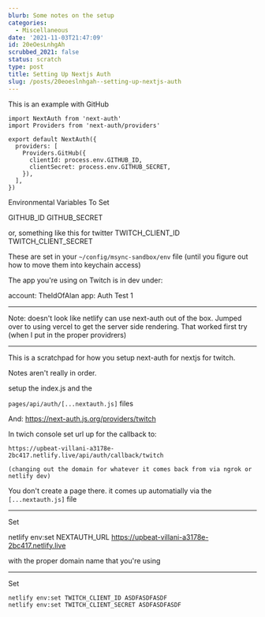 ```yaml
---
blurb: Some notes on the setup
categories:
  - Miscellaneous
date: '2021-11-03T21:47:09'
id: 20eOesLnhgAh
scrubbed_2021: false
status: scratch
type: post
title: Setting Up Nextjs Auth
slug: /posts/20eoeslnhgah--setting-up-nextjs-auth
---
```


This is an example with GitHub

```
import NextAuth from 'next-auth'
import Providers from 'next-auth/providers'

export default NextAuth({
  providers: [
    Providers.GitHub({
      clientId: process.env.GITHUB_ID,
      clientSecret: process.env.GITHUB_SECRET,
    }),
  ],
})
```


Environmental Variables To Set

GITHUB_ID
GITHUB_SECRET

or, something like this for twitter
TWITCH_CLIENT_ID 
TWITCH_CLIENT_SECRET 



These are set in your `~/config/msync-sandbox/env` file (until you figure out how to move them into keychain access)

The app you're using on Twitch is in dev under: 

account: TheIdOfAlan
app: Auth Test 1


    
    



---

Note: doesn't look like netlify can use next-auth out of the box. Jumped over to using vercel to get the server side rendering. That worked first try (when I put in the proper providrers)

---
This is a scratchpad for how you setup next-auth for nextjs for twitch. 

Notes aren't really in order. 


setup the index.js and the 

`pages/api/auth/[...nextauth.js]` files 


And: https://next-auth.js.org/providers/twitch

In twich console set url up for the callback to:

    https://upbeat-villani-a3178e-2bc417.netlify.live/api/auth/callback/twitch
    
    (changing out the domain for whatever it comes back from via ngrok or netlify dev)
    
You don't create a page there. it comes up automatially via the `[...nextauth.js]` file


---

Set

netlify env:set NEXTAUTH_URL  https://upbeat-villani-a3178e-2bc417.netlify.live

with the proper domain name that you're using


    
---

Set

```command
netlify env:set TWITCH_CLIENT_ID ASDFASDFASDF
netlify env:set TWITCH_CLIENT_SECRET ASDFASDFASDF
```
